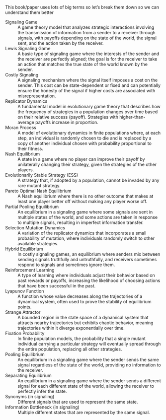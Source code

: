 This book/paper uses lots of big terms so let's break them down so we can understand them better

Signaling Game
: A game theory model that analyzes strategic interactions involving the transmission of information from a sender to a receiver through signals, with payoffs depending on the state of the world, the signal sent, and the action taken by the receiver.

Lewis Signaling Game
: A basic type of signaling game where the interests of the sender and the receiver are perfectly aligned; the goal is for the receiver to take an action that matches the true state of the world known by the sender.

Costly Signaling
: A signaling mechanism where the signal itself imposes a cost on the sender. This cost can be state-dependent or fixed and can potentially ensure the honesty of the signal if higher costs are associated with misrepresentation.

Replicator Dynamics
: A fundamental model in evolutionary game theory that describes how the frequency of strategies in a population changes over time based on their relative success (payoff). Strategies with higher-than-average payoffs increase in proportion.

Moran Process
: A model of evolutionary dynamics in finite populations where, at each step, an individual is randomly chosen to die and is replaced by a copy of another individual chosen with probability proportional to their fitness.

Nash Equilibrium
: A state in a game where no player can improve their payoff by unilaterally changing their strategy, given the strategies of the other players.

Evolutionarily Stable Strategy (ESS)
: A strategy that, if adopted by a population, cannot be invaded by any rare mutant strategy.

Pareto Optimal Nash Equilibrium
: A Nash equilibrium where there is no other outcome that makes at least one player better off without making any player worse off.

Partial Pooling Equilibrium
: An equilibrium in a signaling game where some signals are sent in multiple states of the world, and some actions are taken in response to multiple signals, resulting in imperfect information transfer.

Selection Mutation Dynamics
: A variation of the replicator dynamics that incorporates a small probability of mutation, where individuals randomly switch to other available strategies.

Hybrid Equilibrium
: In costly signaling games, an equilibrium where senders mix between sending signals truthfully and untruthfully, and receivers sometimes respond to signals and sometimes ignore them.

Reinforcement Learning
: A type of learning where individuals adjust their behavior based on past rewards or payoffs, increasing the likelihood of choosing actions that have been successful in the past.

Lyapunov Function
: A function whose value decreases along the trajectories of a dynamical system, often used to prove the stability of equilibrium points.

Strange Attractor
: A bounded region in the state space of a dynamical system that attracts nearby trajectories but exhibits chaotic behavior, meaning trajectories within it diverge exponentially over time.

Fixation Probability
: In finite population models, the probability that a single mutant individual carrying a particular strategy will eventually spread through the entire population, replacing all other strategies.

Pooling Equilibrium
: An equilibrium in a signaling game where the sender sends the same signal regardless of the state of the world, providing no information to the receiver.

Separating Equilibrium
: An equilibrium in a signaling game where the sender sends a different signal for each different state of the world, allowing the receiver to perfectly infer the state.

Synonyms (in signaling)
: Different signals that are used to represent the same state.

Information Bottleneck (in signaling)
: Multiple different states that are represented by the same signal.
